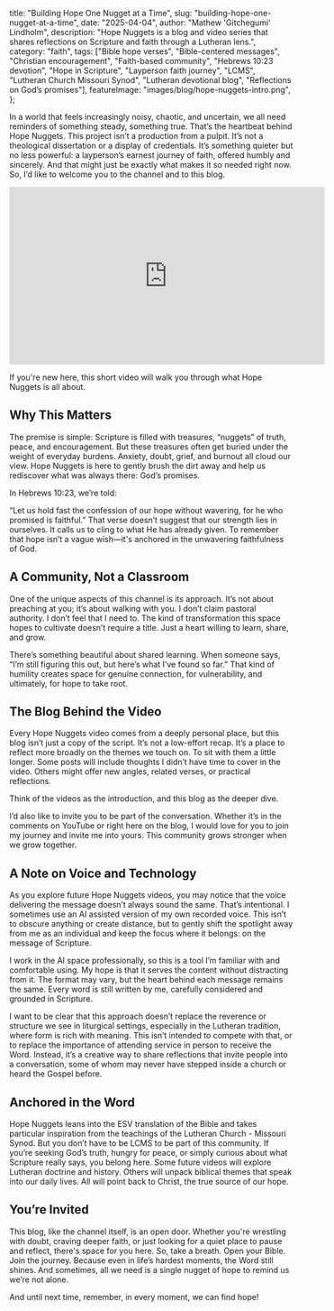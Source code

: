   title: "Building Hope One Nugget at a Time",
  slug: "building-hope-one-nugget-at-a-time",
  date: "2025-04-04",
  author: "Mathew 'Gitchegumi' Lindholm",
  description: "Hope Nuggets is a blog and video series that shares reflections on Scripture and faith through a Lutheran lens.",
  category: "faith",
  tags: ["Bible hope verses", "Bible-centered messages", "Christian encouragement", "Faith-based community", "Hebrews 10:23 devotion", "Hope in Scripture", "Layperson faith journey", "LCMS", "Lutheran Church Missouri Synod", "Lutheran devotional blog", "Reflections on God’s promises"],
  featureImage: "images/blog/hope-nuggets-intro.png",
};

In a world that feels increasingly noisy, chaotic, and uncertain, we all need reminders of something steady, something true. That’s the heartbeat behind Hope Nuggets. This project isn’t a production from a pulpit. It’s not a theological dissertation or a display of credentials. It’s something quieter but no less powerful: a layperson’s earnest journey of faith, offered humbly and sincerely. And that might just be exactly what makes it so needed right now. So, I’d like to welcome you to the channel and to this blog.

<div className="flex justify-center my-8">
<iframe
  width="560"
  height="315"
  src="https://www.youtube.com/embed/rJNbbk9tRzo?si=ui7XhqK0yq-HXd2z"
  title="Welcome to Hope Nuggets! | Channel Introduction"
  frameBorder="0"
  allow="accelerometer; autoplay; clipboard-write; encrypted-media; gyroscope; picture-in-picture"
  allowFullScreen
  className="rounded-lg"
></iframe>
</div>

If you're new here, this short video will walk you through what Hope Nuggets is all about.

## Why This Matters

The premise is simple: Scripture is filled with treasures, “nuggets” of truth, peace, and encouragement. But these treasures often get buried under the weight of everyday burdens. Anxiety, doubt, grief, and burnout all cloud our view. Hope Nuggets is here to gently brush the dirt away and help us rediscover what was always there: God’s promises.

In Hebrews 10:23, we’re told:

“Let us hold fast the confession of our hope without wavering, for he who promised is faithful.”
That verse doesn’t suggest that our strength lies in ourselves. It calls us to cling to what He has already given. To remember that hope isn’t a vague wish—it's anchored in the unwavering faithfulness of God.

## A Community, Not a Classroom

One of the unique aspects of this channel is its approach. It’s not about preaching at you; it’s about walking with you. I don’t claim pastoral authority. I don’t feel that I need to. The kind of transformation this space hopes to cultivate doesn’t require a title. Just a heart willing to learn, share, and grow.

There’s something beautiful about shared learning. When someone says, “I’m still figuring this out, but here’s what I’ve found so far.” That kind of humility creates space for genuine connection, for vulnerability, and ultimately, for hope to take root.

## The Blog Behind the Video

Every Hope Nuggets video comes from a deeply personal place, but this blog isn’t just a copy of the script. It’s not a low-effort recap. It’s a place to reflect more broadly on the themes we touch on. To sit with them a little longer. Some posts will include thoughts I didn’t have time to cover in the video. Others might offer new angles, related verses, or practical reflections.

Think of the videos as the introduction, and this blog as the deeper dive.

I’d also like to invite you to be part of the conversation. Whether it’s in the comments on YouTube or right here on the blog, I would love for you to join my journey and invite me into yours. This community grows stronger when we grow together.

## A Note on Voice and Technology

As you explore future Hope Nuggets videos, you may notice that the voice delivering the message doesn’t always sound the same. That’s intentional. I sometimes use an AI assisted version of my own recorded voice. This isn’t to obscure anything or create distance, but to gently shift the spotlight away from me as an individual and keep the focus where it belongs: on the message of Scripture.

I work in the AI space professionally, so this is a tool I’m familiar with and comfortable using. My hope is that it serves the content without distracting from it. The format may vary, but the heart behind each message remains the same. Every word is still written by me, carefully considered and grounded in Scripture.

I want to be clear that this approach doesn’t replace the reverence or structure we see in liturgical settings, especially in the Lutheran tradition, where form is rich with meaning. This isn’t intended to compete with that, or to replace the importance of attending service in person to receive the Word. Instead, it’s a creative way to share reflections that invite people into a conversation, some of whom may never have stepped inside a church or heard the Gospel before.

## Anchored in the Word

Hope Nuggets leans into the ESV translation of the Bible and takes particular inspiration from the teachings of the Lutheran Church - Missouri Synod. But you don’t have to be LCMS to be part of this community. If you’re seeking God’s truth, hungry for peace, or simply curious about what Scripture really says, you belong here. Some future videos will explore Lutheran doctrine and history. Others will unpack biblical themes that speak into our daily lives. All will point back to Christ, the true source of our hope.

## You’re Invited

This blog, like the channel itself, is an open door. Whether you're wrestling with doubt, craving deeper faith, or just looking for a quiet place to pause and reflect, there's space for you here. So, take a breath. Open your Bible. Join the journey. Because even in life’s hardest moments, the Word still shines. And sometimes, all we need is a single nugget of hope to remind us we’re not alone.

And until next time, remember, in every moment, we can find hope!
